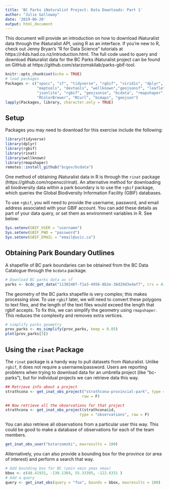 ```yaml
---
title: 'BC Parks iNaturalist Project: Data Downloads: Part 1'
author: "Julie Galloway"
date: '2019-06-20'
output: html_document
---
```


This document will provide an introduction on how to download iNaturalist data through the iNaturalist API, using R as an interface. If you're new to R, check out Jenny Bryan's "R for Data Science" tutorials at https://r4ds.had.co.nz/introduction.html. The full code used to query and download iNaturalist data for the BC Parks iNaturalist project can be found on GitHub at https://github.com/starzomskilab/parks-gbif-tool. 

```r
knitr::opts_chunk$set(echo = TRUE)
# load packages
Packages <- c("spocc", "sf", "tidyverse", "rgbif", "viridis", "dplyr", 
              "maptools", "devtools", "wellknown","geojsonsf", "leaflet", 
              "jsonlite", "rgbif", "geojsonio", "bcdata", "rmapshaper", 
              "RColorBrewer", "RCurl", "bcmaps", "geojson")
lapply(Packages, library, character.only = TRUE)
```

## Setup

Packages you may need to download for this exercise include the following:

```r
library(tidyverse)
library(dplyr)
library(rgbif)
library(rinat)
library(wellknown)
library(rmapshaper)
remotes::install_github("bcgov/bcdata")
```

One method of obtaining iNaturalist data in R is through the `rinat` package (https://github.com/ropensci/rinat). An alternative method for downloading all biodiversity data within a park boundary is to use the `rgbif` package, which queries the Global Biodiversity Information Facility (GBIF) databases. 

To use `rgbif`, you will need to provide the username, password, and email address associated with your GBIF account. You can add these details as part of your data query, or set them as environment variables in R. See below:

```r
Sys.setenv(GBIF_USER = "username")
Sys.setenv(GBIF_PWD = "password")
Sys.setenv(GBIF_EMAIL = "email@uvic.ca")
```

## Obtaining Park Boundary Outlines

A shapefile of BC park boundaries can be obtained from the BC Data Catalogue through the `bcdata` package.

```r
# Download BC parks data as sf
parks <- bcdc_get_data("1130248f-f1a3-4956-8b2e-38d29d3e4af7", crs = 4326)
```

The geometry of the BC parks shapefile is very complex; this makes processing slow. To use `rgbif` later, we will need to convert these polygons to text files, and the length of the text files would exceed the length that rgbif accepts. To fix this, we can simplify the geometry using `rmapshaper`. This reduces the complexity and removes extra vertices.

``` r
# simplify parks geometry
prov_parks <- ms_simplify(prov_parks, keep = 0.05)
plot(prov_parks[3])
```

## Using the `rinat` Package

The `rinat` package is a handy way to pull datasets from iNaturalist. Unlike `rgbif`, it does not require a username/password. Users are reporting problems when trying to download data for an umbrella project (like "bc-parks"), but for individual projects we can retrieve data this way. 

``` r
## Retrieve info about a project
strathcona <- get_inat_obs_project("strathcona-provincial-park", type = "info", 
                                  raw = F)
```
``` r
## Now retrieve all the observations for that project
strathcona <- get_inat_obs_project(strathcona$id, 
                                 type = "observations", raw = F)
```

You can also retrieve all observations from a particular user this way. This could be good to make a database of observations for each of the team members.

``` r
get_inat_obs_user("bstarzomski", maxresults = 100)
```

Alternatively, you can also provide a bounding box for the province (or area of interest) and perform a search that way. 

``` r
# Add bounding box for BC (ymin xmin ymax xmax)
bbox <- c(48.41931, -130.1369, 55.33395, -122.6331 )
# Add a query 
query <- get_inat_obs(query = "fox", bounds = bbox, maxresults = 100)
```
